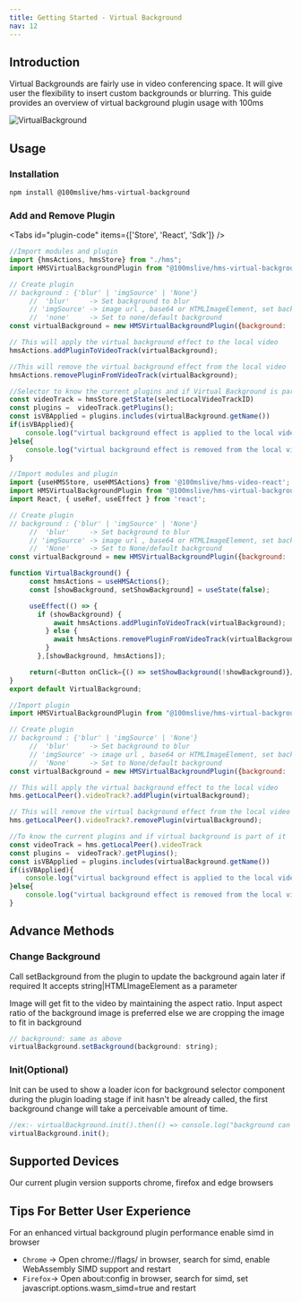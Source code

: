 ```yaml
---
title: Getting Started - Virtual Background
nav: 12
---
```


## Introduction

Virtual Backgrounds are fairly use in video conferencing space. It will give user the flexibility to
insert custom backgrounds or blurring.
This guide provides an overview of virtual background plugin usage with 100ms


<Image width={640} height={480} alt="VirtualBackground" src="/docs/v2/sample-room.png" />

## Usage

### Installation

```bash
npm install @100mslive/hms-virtual-background
```

### Add and Remove Plugin

<Tabs id="plugin-code" items={['Store', 'React', 'Sdk']} />

<Tab id='plugin-code-0'>

```javascript
//Import modules and plugin
import {hmsActions, hmsStore} from "./hms";
import HMSVirtualBackgroundPlugin from "@100mslive/hms-virtual-background"
```

```javascript
// Create plugin
// background : {'blur' | 'imgSource' | 'None'}
     //  'blur'     -> Set background to blur
     // 'imgSource' -> image url , base64 or HTMLImageElement, set background to imgSource
     //  'none'     -> Set to none/default background
const virtualBackground = new HMSVirtualBackgroundPlugin({background: 'blur'|'none'|imgSource})
```
```javascript
// This will apply the virtual background effect to the local video
hmsActions.addPluginToVideoTrack(virtualBackground);
```

```javascript
//This will remove the virtual background effect from the local video
hmsActions.removePluginFromVideoTrack(virtualBackground);
```

```javascript
//Selector to know the current plugins and if Virtual Background is part of it
const videoTrack = hmsStore.getState(selectLocalVideoTrackID)
const plugins =  videoTrack.getPlugins();
const isVBApplied = plugins.includes(virtualBackground.getName())
if(isVBApplied){
    console.log("virtual background effect is applied to the local video")
}else{
    console.log("virtual background effect is removed from the local video")
}
```
</Tab>

<Tab id='plugin-code-1'>

```javascript
//Import modules and plugin
import {useHMSStore, useHMSActions} from '@100mslive/hms-video-react';
import HMSVirtualBackgroundPlugin from "@100mslive/hms-virtual-background"
import React, { useRef, useEffect } from 'react';
```

```javascript
// Create plugin
// background : {'blur' | 'imgSource' | 'None'}
     //  'blur'     -> Set background to blur
     // 'imgSource' -> image url , base64 or HTMLImageElement, set background to imgSource
     //  'None'     -> Set to None/default background
const virtualBackground = new HMSVirtualBackgroundPlugin({background: 'blur'|'none'|imgSource})
```

```javascript
function VirtualBackground() {
     const hmsActions = useHMSActions();
     const [showBackground, setShowBackground] = useState(false);

     useEffect(() => {
       if (showBackground) {
           await hmsActions.addPluginToVideoTrack(virtualBackground);
         } else {
           await hmsActions.removePluginFromVideoTrack(virtualBackground);
         }
       },[showBackground, hmsActions]);

     return(<Button onClick={() => setShowBackground(!showBackground)}/>)
}
export default VirtualBackground;
```
</Tab>

<Tab id='plugin-code-2'>

```javascript
//Import plugin
import HMSVirtualBackgroundPlugin from "@100mslive/hms-virtual-background"
```
```javascript
// Create plugin
// background : {'blur' | 'imgSource' | 'None'}
     //  'blur'     -> Set background to blur
     // 'imgSource' -> image url , base64 or HTMLImageElement, set background to imgSource
     //  'None'     -> Set to None/default background
const virtualBackground = new HMSVirtualBackgroundPlugin({background: 'blur'|'none'|imgSource})
```

```javascript
// This will apply the virtual background effect to the local video
hms.getLocalPeer().videoTrack?.addPlugin(virtualBackground);
```

```javascript
// This will remove the virtual background effect from the local video
hms.getLocalPeer().videoTrack?.removePlugin(virtualBackground);
```

```javascript
//To know the current plugins and if virtual background is part of it
const videoTrack = hms.getLocalPeer().videoTrack
const plugins =  videoTrack?.getPlugins();
const isVBApplied = plugins.includes(virtualBackground.getName())
if(isVBApplied){
    console.log("virtual background effect is applied to the local video")
}else{
    console.log("virtual background effect is removed from the local video")
}
```
</Tab>

## Advance Methods

### Change Background

Call setBackground from the plugin to update the background again later if required
It accepts string|HTMLImageElement as a parameter

Image will get fit to the video by maintaining the aspect ratio.
Input aspect ratio of the background image is preferred else we are cropping the image to fit in background

```jsx
// background: same as above
virtualBackground.setBackground(background: string);
```

### Init(Optional)

Init can be used to show a loader icon for background selector component during the plugin loading stage
if init hasn't be already called, the first background change will take a perceivable amount of time.

```jsx
//ex:- virtualBackground.init().then(() => console.log("background can be changed now"))
virtualBackground.init();
```

## Supported Devices

Our current plugin version supports chrome, firefox and edge browsers

## Tips For Better User Experience

For an enhanced virtual background plugin performance enable simd in browser

-  `Chrome` -> Open chrome://flags/ in browser, search for simd, enable WebAssembly SIMD support and restart
-  `Firefox`-> Open about:config in browser, search for simd, set javascript.options.wasm_simd=true and restart